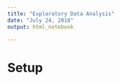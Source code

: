 ```yaml
---
title: "Exploratory Data Analysis"
date: "July 24, 2018"
output: html_notebook

---
```


# Setup




```r
```



